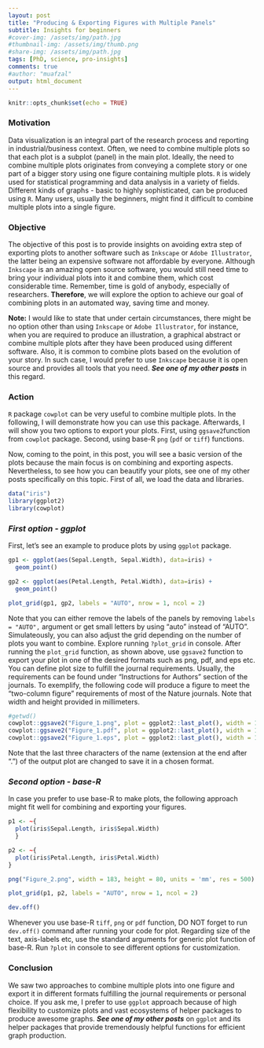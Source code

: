 ```yaml
---
layout: post
title: "Producing & Exporting Figures with Multiple Panels"
subtitle: Insights for beginners
#cover-img: /assets/img/path.jpg
#thumbnail-img: /assets/img/thumb.png
#share-img: /assets/img/path.jpg
tags: [PhD, science, pro-insights]
comments: true
#author: "muafzal"
output: html_document
---
```


```r
knitr::opts_chunk$set(echo = TRUE)
```

### Motivation

Data visualization is an integral part of the research process and reporting in industrial/business context. Often, we need to combine multiple plots so that each plot is a subplot (panel) in the main plot. Ideally, the need to combine multiple plots originates from conveying a complete story or one part of a bigger story using one figure containing multiple plots. `R` is widely used for statistical programming and data analysis in a variety of fields. Different kinds of graphs - basic to highly sophisticated, can be produced using `R`. Many users, usually the beginners, might find it difficult to combine multiple plots into a single figure. 

### Objective

The objective of this post is to provide insights on avoiding extra step of exporting plots to another software such as `Inkscape` or `Adobe Illustrator`, the latter being an expensive software not affordable by everyone. Although `Inkscape` is an amazing open source software, you would still need time to bring your individual plots into it and combine them, which cost considerable time. Remember, time is gold of anybody, especially of researchers. **Therefore**, we will explore the option to achieve our goal of combining plots in an automated way, saving time and money.

**Note:** I would like to state that under certain circumstances, there might be no option other than using `Inkscape` or `Adobe Illustrator`, for instance, when you are required to produce an illustration, a graphical abstract or combine multiple plots after they have been produced using different software. Also, it is common to combine plots based on the evolution of your story. In such case, I would prefer to use `Inkscape` because it is open source and provides all tools that you need. ***See one of my other posts*** in this regard.

### Action

`R` package `cowplot` can be very useful to combine multiple plots. In the following, I will demonstrate how you can use this package. Afterwards, I will show you two options to export your plots. First, using `ggsave2`function from `cowplot` package. Second, using base-R `png` (`pdf` or `tiff`) functions.

Now, coming to the point, in this post, you will see a basic version of the plots because the main focus is on combining and exporting aspects. Nevertheless, to see how you can beautify your plots, see one of my other posts specifically on this topic. First of all, we load the data and libraries.

```r
data("iris")
library(ggplot2)
library(cowplot)
```

### ***First option - ggplot*** 

First, let's see an example to produce plots by using `ggplot` package.

```r
gp1 <- ggplot(aes(Sepal.Length, Sepal.Width), data=iris) +
  geom_point()

gp2 <- ggplot(aes(Petal.Length, Petal.Width), data=iris) +
  geom_point()

plot_grid(gp1, gp2, labels = "AUTO", nrow = 1, ncol = 2)
```

Note that you can either remove the labels of the panels by removing `labels = "AUTO",` argument or get small letters by using "auto" instead of "AUTO". Simulateously, you can also adjust the grid depending on the number of plots you want to combine. Explore running `?plot_grid` in console. After running the `plot_grid` function, as shown above, use `ggsave2` function to export your plot in one of the desired formats such as png, pdf, and eps etc. You can define plot size to fulfill the journal requirements. Usually, the requirements can be found under "Instructions for Authors" section of the journals. To exemplify, the following code will produce a figure to meet the "two-column figure" requirements of most of the Nature journals. Note that width and height provided in millimeters.

```r
#getwd()
cowplot::ggsave2("Figure_1.png", plot = ggplot2::last_plot(), width = 183, height = 80, units = "mm", dpi = 500)
cowplot::ggsave2("Figure_1.pdf", plot = ggplot2::last_plot(), width = 183, height = 80, units = "mm", dpi = 500)
cowplot::ggsave2("Figure_1.eps", plot = ggplot2::last_plot(), width = 183, height = 80, units = "mm", dpi = 500)
```
Note that the last three characters of the name (extension at the end after ".") of the output plot are changed to save it in a chosen format.

### ***Second option - base-R***

In case you prefer to use base-R to make plots, the following approach might fit well for combining and exporting your figures.

```r
p1 <- ~{
  plot(iris$Sepal.Length, iris$Sepal.Width)
  }

p2 <- ~{
  plot(iris$Petal.Length, iris$Petal.Width)
}

png("Figure_2.png", width = 183, height = 80, units = 'mm', res = 500)

plot_grid(p1, p2, labels = "AUTO", nrow = 1, ncol = 2)

dev.off()
```

Whenever you use base-R `tiff`, `png` or `pdf` function, DO NOT forget to run `dev.off()` command after running your code for plot. Regarding size of the text, axis-labels etc, use the standard arguments for generic plot function of base-R. Run `?plot` in console to see different options for customization.

### Conclusion

We saw two approaches to combine multiple plots into one figure and export it in different formats fulfilling the journal requirements or personal choice. If you ask me, I prefer to use `ggplot` approach because of high flexibility to customize plots and vast ecosystems of helper packages to produce awesome graphs. ***See one of my other posts*** on `ggplot` and its helper packages that provide tremendously helpful functions for efficient graph production.





